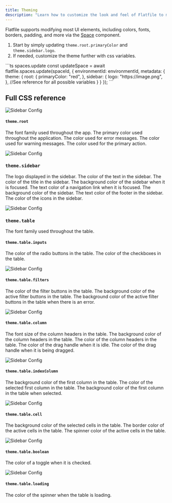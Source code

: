 ```yaml
---
title: Theming
description: "Learn how to customize the look and feel of Flatfile to match your brand."
---
```


Flatfile supports modifying most UI elements, including colors, fonts, borders, padding, and
more via the <Tooltip tip="Learn more about Spaces">[Space](hello.com)</Tooltip> component.

1. Start by simply updating `theme.root.primaryColor` and `theme.sidebar.logo`.
2. If needed, customize the theme further with css variables.

<RequestExample>
```ts  spaces.update
const updateSpace = await flatfile.spaces.update(spaceId, {
    environmentId: environmentId,
     metadata: {
      theme: {
        root: {
          primaryColor: "red",
        },
        sidebar: {
          logo: "https://image.png",
        },
        //See reference for all possible variables
      }
    }
  });
```
</RequestExample>

## Full CSS reference

![Sidebar Config](../images/customize/sidebar.png)

#### `theme.root`
<ParamField path="fontFamily" type="string">The font family used throughout the app.</ParamField>
<ParamField path="primaryColor" type="string">The primary color used throughout the application.</ParamField>
<ParamField path="dangerColor" type="string">The color used for error messages.</ParamField>
<ParamField path="warningColor" type="string">The color used for warning messages.</ParamField>
<ParamField path="actionColor" type="string">The color used for the primary action.</ParamField>


![Sidebar Config](../images/customize/sidebar.png)

### `theme.sidebar`

<ParamField path="logo" type="string">The logo displayed in the sidebar.</ParamField>
<ParamField path="textColor" type="string">The color of the text in the sidebar.</ParamField>
<ParamField path="titleColor" type="string">The color of the title in the sidebar.</ParamField>
<ParamField path="focusBgColor" type="string">The background color of the sidebar when it is focused.</ParamField>
<ParamField path="focusTextColor" type="string">The text color of a navigation link when it is focused.</ParamField>
<ParamField path="backgroundColor" type="string">The background color of the sidebar.</ParamField>
<ParamField path="footerTextColor" type="string">The text color of the footer in the sidebar.</ParamField>
<ParamField path="textUltralightColor" type="string">The color of the icons in the sidebar.</ParamField>


![Sidebar Config](../images/customize/sidebar.png)

### `theme.table`
<ParamField path="fontFamily" type="string">The font family used throughout the table.</ParamField>
#### `theme.table.inputs`
<ParamField path="inputs.radio.color" type="string">The color of the radio buttons in the table.</ParamField>
<ParamField path="inputs.checkbox.color" type="string">The color of the checkboxes in the table.</ParamField>

![Sidebar Config](../images/customize/sidebar.png)

#### `theme.table.filters`
<ParamField path="filters.color" type="string">The color of the filter buttons in the table.</ParamField>
<ParamField path="filters.active.backgroundColor" type="string">The background color of the active filter buttons in the table.</ParamField>
<ParamField path="filters.error.activeBackgroundColor" type="string">The background color of the active filter buttons in the table when there is an error.</ParamField>

![Sidebar Config](../images/customize/sidebar.png)

#### `theme.table.column`
<ParamField path="column.header.fontSize" type="string">The font size of the column headers in the table.</ParamField>
<ParamField path="column.header.backgroundColor" type="string">The background color of the column headers in the table.</ParamField>
<ParamField path="column.header.color" type="string">The color of the column headers in the table.</ParamField>
<ParamField path="column.header.dragHandle.idle" type="string">The color of the drag handle when it is idle.</ParamField>
<ParamField path="column.header.dragHandle.dragging" type="string">The color of the drag handle when it is being dragged.</ParamField>

![Sidebar Config](../images/customize/sidebar.png)

#### `theme.table.indexColumn`
<ParamField path="indexColumn.backgroundColor" type="string">The background color of the first column in the table.</ParamField>
<ParamField path="indexColumn.selected.color" type="string">The color of the selected first column in the table.</ParamField>
<ParamField path="indexColumn.selected.backgroundColor" type="string">The background color of the first column in the table when selected.</ParamField>

![Sidebar Config](../images/customize/sidebar.png)

#### `theme.table.cell`
<ParamField path="cell.selected.backgroundColor" type="string">The background color of the selected cells in the table.</ParamField>
<ParamField path="cell.active.borderColor" type="string">The border color of the active cells in the table.</ParamField>
<ParamField path="cell.active.spinnerColor" type="string">The spinner color of the active cells in the table.</ParamField>

![Sidebar Config](../images/customize/sidebar.png)

#### `theme.table.boolean`
<ParamField path="boolean.toggleChecked" type="string">The color of a toggle when it is checked.</ParamField>

![Sidebar Config](../images/customize/sidebar.png)

#### `theme.table.loading`
<ParamField path="loading.color" type="string">The color of the spinner when the table is loading.</ParamField>
